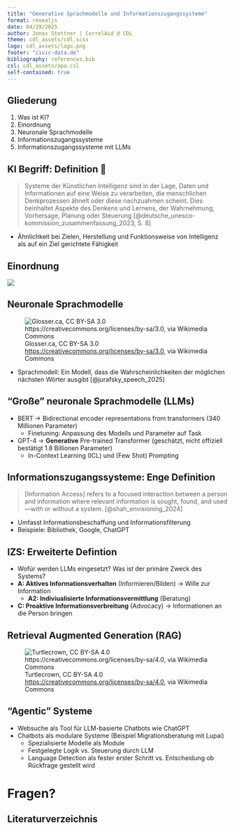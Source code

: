 ```yaml
---
title: "Generative Sprachmodelle und Informationszugangssysteme"
format: revealjs
date: 04/29/2025
author: Jonas Stettner | CorrelAid @ CDL
theme: cdl_assets/cdl.scss
logo: cdl_assets/logo.png
footer: "civic-data.de"
bibliography: references.bib
csl: cdl_assets/apa.csl
self-contained: true    
---
```


## Gliederung

1. Was ist KI?
2. Einordnung
3. Neuronale Sprachmodelle
4. Informationszugangssysteme
5. Informationszugangssysteme mit LLMs


## KI Begriff: Definition 🤖 

> Systeme der Künstlichen Intelligenz sind in der Lage, Daten und Informationen auf eine Weise zu verarbeiten, die menschlichen Denkprozessen ähnelt oder diese nachzuahmen scheint. Dies beinhaltet Aspekte des Denkens und Lernens, der Wahrnehmung, Vorhersage, Planung oder Steuerung [@deutsche_unesco-kommission_zusammenfassung_2023, S. 8]

- Ähnlichkeit bei Zielen, Herstellung und Funktionsweise von Intelligenz als auf ein Ziel gerichtete Fähigkeit

## Einordnung 

![](images/drawing.png){fig-align="center"}


## Neuronale Sprachmodelle

![Glosser.ca, CC BY-SA 3.0 <https://creativecommons.org/licenses/by-sa/3.0>, via Wikimedia Commons](images/Colored_neural_network.png){fig-align="center"}

- Sprachmodell: Ein Modell, dass die Wahrscheinlichkeiten der möglichen nächsten Wörter ausgibt [@jurafsky_speech_2025]


## "Große" neuronale Sprachmodelle (LLMs)  

- BERT -> Bidirectional encoder representations from transformers (340 Millionen Parameter) 
    - Finetuning: Anpassung des Modells und Parameter auf Task 
- GPT-4 -> **Generative** Pre-trained Transformer (geschätzt, nicht offiziell bestätigt 1.8 Billionen Parameter) 
    - In-Context Learning (ICL) und (Few Shot) Prompting 

## Informationszugangssysteme: Enge Definition 
> [Information Access] refers to a focused interaction between a person and information where relevant information is sought, found, and used—with or without a system. [@shah_envisioning_2024]

- Umfasst Informationsbeschaffung und Informationsfilterung
- Beispiele: Bibliothek, Google, ChatGPT 

## IZS: Erweiterte Defintion
- Wofür werden LLMs eingesetzt? Was ist der primäre Zweck des Systems?
- **A: Aktives Informationsverhalten** (Informieren/Bilden)
    -> Wille zur Information
    - **A2: Indiviualisierte Informationsvermittlung** (Beratung)
- **C: Proaktive Informationsverbreitung** (Advocacy)
    -> Informationen an die Person bringen

## Retrieval Augmented Generation (RAG)

![Turtlecrown, CC BY-SA 4.0 <https://creativecommons.org/licenses/by-sa/4.0>, via Wikimedia Commons](images/RAG_diagram.png){fig-align="center"}
 

## "Agentic" Systeme 

- Websuche als Tool für LLM-basierte Chatbots wie ChatGPT
- Chatbots als modulare Systeme (Beispiel Migrationsberatung mit Lupai)
    - Spezialisierte Modelle als Module 
    - Festgelegte Logik vs. Steuerung durch LLM
    - Language Detection als fester erster Schritt vs. Entscheidung ob Rückfrage gestellt wird

# Fragen?

## Literaturverzeichnis

::: {#refs}
:::